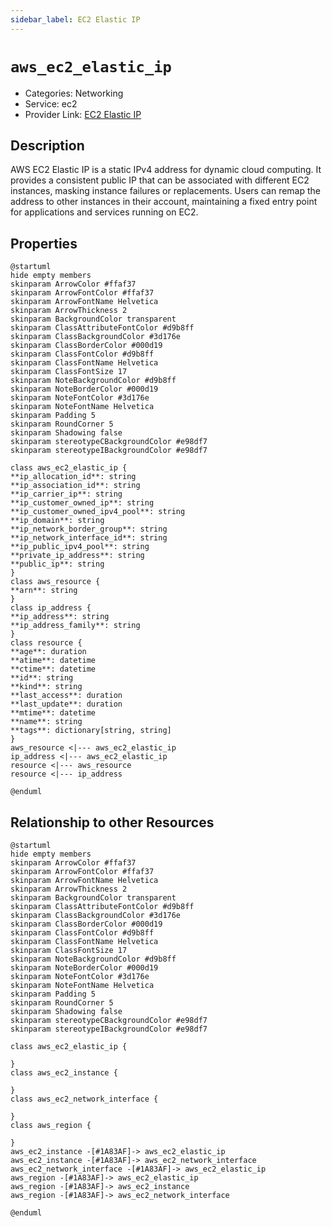 ```yaml
---
sidebar_label: EC2 Elastic IP
---
```


# `aws_ec2_elastic_ip`

- Categories: Networking
- Service: ec2
- Provider Link: [EC2 Elastic IP](https://docs.aws.amazon.com/AWSEC2/latest/UserGuide/elastic-ip-addresses-eip.html)

## Description
AWS EC2 Elastic IP is a static IPv4 address for dynamic cloud computing. It provides a consistent public IP that can be associated with different EC2 instances, masking instance failures or replacements. Users can remap the address to other instances in their account, maintaining a fixed entry point for applications and services running on EC2.

## Properties
<ZoomPanPinch>

```kroki imgType="plantuml" imgAlt="Diagram of EC2 Elastic IP data model"
@startuml
hide empty members
skinparam ArrowColor #ffaf37
skinparam ArrowFontColor #ffaf37
skinparam ArrowFontName Helvetica
skinparam ArrowThickness 2
skinparam BackgroundColor transparent
skinparam ClassAttributeFontColor #d9b8ff
skinparam ClassBackgroundColor #3d176e
skinparam ClassBorderColor #000d19
skinparam ClassFontColor #d9b8ff
skinparam ClassFontName Helvetica
skinparam ClassFontSize 17
skinparam NoteBackgroundColor #d9b8ff
skinparam NoteBorderColor #000d19
skinparam NoteFontColor #3d176e
skinparam NoteFontName Helvetica
skinparam Padding 5
skinparam RoundCorner 5
skinparam Shadowing false
skinparam stereotypeCBackgroundColor #e98df7
skinparam stereotypeIBackgroundColor #e98df7

class aws_ec2_elastic_ip {
**ip_allocation_id**: string
**ip_association_id**: string
**ip_carrier_ip**: string
**ip_customer_owned_ip**: string
**ip_customer_owned_ipv4_pool**: string
**ip_domain**: string
**ip_network_border_group**: string
**ip_network_interface_id**: string
**ip_public_ipv4_pool**: string
**private_ip_address**: string
**public_ip**: string
}
class aws_resource {
**arn**: string
}
class ip_address {
**ip_address**: string
**ip_address_family**: string
}
class resource {
**age**: duration
**atime**: datetime
**ctime**: datetime
**id**: string
**kind**: string
**last_access**: duration
**last_update**: duration
**mtime**: datetime
**name**: string
**tags**: dictionary[string, string]
}
aws_resource <|--- aws_ec2_elastic_ip
ip_address <|--- aws_ec2_elastic_ip
resource <|--- aws_resource
resource <|--- ip_address

@enduml
```

</ZoomPanPinch>


## Relationship to other Resources
<ZoomPanPinch>

```kroki imgType="plantuml" imgAlt="Diagram of EC2 Elastic IP resource relationships"
@startuml
hide empty members
skinparam ArrowColor #ffaf37
skinparam ArrowFontColor #ffaf37
skinparam ArrowFontName Helvetica
skinparam ArrowThickness 2
skinparam BackgroundColor transparent
skinparam ClassAttributeFontColor #d9b8ff
skinparam ClassBackgroundColor #3d176e
skinparam ClassBorderColor #000d19
skinparam ClassFontColor #d9b8ff
skinparam ClassFontName Helvetica
skinparam ClassFontSize 17
skinparam NoteBackgroundColor #d9b8ff
skinparam NoteBorderColor #000d19
skinparam NoteFontColor #3d176e
skinparam NoteFontName Helvetica
skinparam Padding 5
skinparam RoundCorner 5
skinparam Shadowing false
skinparam stereotypeCBackgroundColor #e98df7
skinparam stereotypeIBackgroundColor #e98df7

class aws_ec2_elastic_ip {

}
class aws_ec2_instance {

}
class aws_ec2_network_interface {

}
class aws_region {

}
aws_ec2_instance -[#1A83AF]-> aws_ec2_elastic_ip
aws_ec2_instance -[#1A83AF]-> aws_ec2_network_interface
aws_ec2_network_interface -[#1A83AF]-> aws_ec2_elastic_ip
aws_region -[#1A83AF]-> aws_ec2_elastic_ip
aws_region -[#1A83AF]-> aws_ec2_instance
aws_region -[#1A83AF]-> aws_ec2_network_interface

@enduml
```

</ZoomPanPinch>




